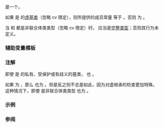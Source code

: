 {{cpp/title|is_virtual_base_of}}
{{cpp/meta/navbar}}
{{ddcl|header=type_traits|since=c++26|1=
template&lt; class Base, class Derived &gt;
struct is_virtual_base_of;
}}

{{tt|std::is_virtual_base_of}} 是一个{{named req|BinaryTypeTrait}}。

如果 {{tt|Base}} 是 {{tt|Derived}} 的[[cpp/language/derived_class#虚基类|虚基类]]（忽略 cv 限定），则所提供的成员常量 {{c|value}} 等于 {{c|true}}。否则 {{c|value}} 为 {{c|false}}。

当 {{tt|Base}} 和 {{tt|Derived}} 都是非联合体类类型（忽略 cv 限定）时，{{tt|Derived}} 应当是[[cpp/language/incomplete type|完整类型]]；否则其行为未定义。

{{cpp/types/nospec|pv}}

===辅助变量模板===
{{ddcl|since=c++26|1=
template&lt; class Base, class Derived &gt;
constexpr bool is_virtual_base_of_v = is_virtual_base_of&lt;Base, Derived&gt;::value;
}}
{{cpp/types/integral_constant/inherit|{{tt|Derived}} 派生于虚基类 {{tt|Base}}（忽略 cv 限定）}}

===注解===
即使 {{tt|A}} 是 {{tt|B}} 的私有、受保护或有歧义的基类，{{c|std::is_virtual_base_of_v&lt;A, B&gt;}} 也 {{c|true}}。

如果 {{c|std::is_virtual_base_of_v&lt;A, B&gt;}} 为 {{c|true}}，那么 {{c|std::is_base_of_v&lt;A, B&gt;}} 也为 {{c|true}}。但是反之则不总是如此，因为对虚继承的检查更加特殊。这种情况下，即便 {{tt|T}} 是非联合体类类型 {{c|std::is_virtual_base_of_v&lt;T, T&gt;}} 也为 {{c|false}}。

===示例===
{{example|code=
#include &lt;type_traits&gt;

class A {};
class B : A {};
class C : B {};
class D : virtual A {};
class E : D {};

union F {};
using I = int;

static_assert
(
    std::is_virtual_base_of_v&lt;A, A&gt; != true &amp;&amp;
    std::is_virtual_base_of_v&lt;A, B&gt; != true &amp;&amp;
    std::is_virtual_base_of_v&lt;A, D&gt; == true &amp;&amp;
    std::is_virtual_base_of_v&lt;D, E&gt; != true &amp;&amp;
    std::is_virtual_base_of_v&lt;F, F&gt; != true &amp;&amp;
    std::is_virtual_base_of_v&lt;I, I&gt; != true
);

int main() {}
}}

===参阅===
{{dsc begin}}
{{dsc inc|cpp/types/dsc is_base_of}}
{{dsc inc|cpp/types/dsc is_convertible}}
{{dsc inc|cpp/concepts/dsc derived_from}}
{{dsc end}}

{{langlinks|de|en|es|fr|it|ja|pt|ru}}